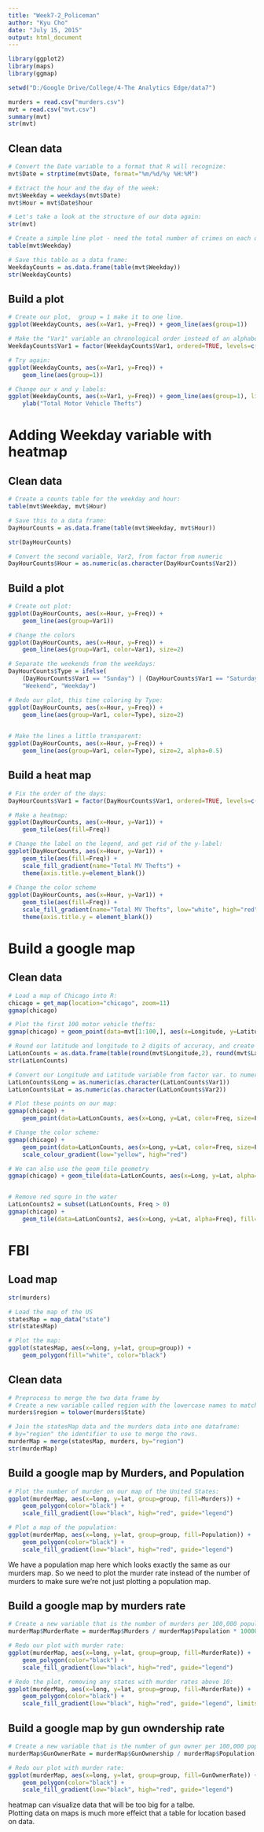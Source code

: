 ```yaml
---
title: "Week7-2_Policeman"
author: "Kyu Cho"
date: "July 15, 2015"
output: html_document
---
```


```r
library(ggplot2)
library(maps)
library(ggmap)

setwd("D:/Google Drive/College/4-The Analytics Edge/data7")

murders = read.csv("murders.csv")
mvt = read.csv("mvt.csv")
summary(mvt)
str(mvt)
```

## Clean data
```r
# Convert the Date variable to a format that R will recognize:
mvt$Date = strptime(mvt$Date, format="%m/%d/%y %H:%M")

# Extract the hour and the day of the week:
mvt$Weekday = weekdays(mvt$Date)
mvt$Hour = mvt$Date$hour

# Let's take a look at the structure of our data again:
str(mvt)

# Create a simple line plot - need the total number of crimes on each day of the week. We can get this information by creating a table:
table(mvt$Weekday)

# Save this table as a data frame:
WeekdayCounts = as.data.frame(table(mvt$Weekday))
str(WeekdayCounts) 

```

## Build a plot
```r
# Create our plot,  group = 1 make it to one line.
ggplot(WeekdayCounts, aes(x=Var1, y=Freq)) + geom_line(aes(group=1))  

# Make the "Var1" variable an chronological order instead of an alphabetical order.
WeekdayCounts$Var1 = factor(WeekdayCounts$Var1, ordered=TRUE, levels=c("Sunday", "Monday", "Tuesday", "Wednesday", "Thursday", "Friday","Saturday"))

# Try again:
ggplot(WeekdayCounts, aes(x=Var1, y=Freq)) + 
    geom_line(aes(group=1))

# Change our x and y labels:
ggplot(WeekdayCounts, aes(x=Var1, y=Freq)) + geom_line(aes(group=1), linetype=2, alpha=0.3) + xlab("Day of the Week") + 
    ylab("Total Motor Vehicle Thefts")
```

# Adding Weekday variable with heatmap
## Clean data
```r
# Create a counts table for the weekday and hour:
table(mvt$Weekday, mvt$Hour)

# Save this to a data frame:
DayHourCounts = as.data.frame(table(mvt$Weekday, mvt$Hour))

str(DayHourCounts)

# Convert the second variable, Var2, from factor from numeric
DayHourCounts$Hour = as.numeric(as.character(DayHourCounts$Var2))
```

## Build a plot
```r
# Create out plot:
ggplot(DayHourCounts, aes(x=Hour, y=Freq)) + 
    geom_line(aes(group=Var1))

# Change the colors
ggplot(DayHourCounts, aes(x=Hour, y=Freq)) + 
    geom_line(aes(group=Var1, color=Var1), size=2)

# Separate the weekends from the weekdays:
DayHourCounts$Type = ifelse(
    (DayHourCounts$Var1 == "Sunday") | (DayHourCounts$Var1 == "Saturday"), 
    "Weekend", "Weekday")

# Redo our plot, this time coloring by Type:
ggplot(DayHourCounts, aes(x=Hour, y=Freq)) + 
    geom_line(aes(group=Var1, color=Type), size=2) 
  

# Make the lines a little transparent:
ggplot(DayHourCounts, aes(x=Hour, y=Freq)) + 
    geom_line(aes(group=Var1, color=Type), size=2, alpha=0.5) 
```

## Build a heat map
```r
# Fix the order of the days:
DayHourCounts$Var1 = factor(DayHourCounts$Var1, ordered=TRUE, levels=c("Monday", "Tuesday", "Wednesday", "Thursday", "Friday", "Saturday", "Sunday"))

# Make a heatmap:
ggplot(DayHourCounts, aes(x=Hour, y=Var1)) + 
    geom_tile(aes(fill=Freq))

# Change the label on the legend, and get rid of the y-label:
ggplot(DayHourCounts, aes(x=Hour, y=Var1)) + 
    geom_tile(aes(fill=Freq)) + 
    scale_fill_gradient(name="Total MV Thefts") +
    theme(axis.title.y=element_blank())
  
# Change the color scheme
ggplot(DayHourCounts, aes(x=Hour, y=Var1)) + 
    geom_tile(aes(fill=Freq)) + 
    scale_fill_gradient(name="Total MV Thefts", low="white", high="red") +
    theme(axis.title.y = element_blank())

```

# Build a google map
## Clean data
```r
# Load a map of Chicago into R:
chicago = get_map(location="chicago", zoom=11)
ggmap(chicago)

# Plot the first 100 motor vehicle thefts:
ggmap(chicago) + geom_point(data=mvt[1:100,], aes(x=Longitude, y=Latitude))

# Round our latitude and longitude to 2 digits of accuracy, and create a crime counts data frame for each area:
LatLonCounts = as.data.frame(table(round(mvt$Longitude,2), round(mvt$Latitude,2)))
str(LatLonCounts)

# Convert our Longitude and Latitude variable from factor var. to numeric var.
LatLonCounts$Long = as.numeric(as.character(LatLonCounts$Var1))
LatLonCounts$Lat = as.numeric(as.character(LatLonCounts$Var2))

# Plot these points on our map:
ggmap(chicago) + 
    geom_point(data=LatLonCounts, aes(x=Long, y=Lat, color=Freq, size=Freq))

# Change the color scheme:
ggmap(chicago) + 
    geom_point(data=LatLonCounts, aes(x=Long, y=Lat, color=Freq, size=Freq)) +
    scale_colour_gradient(low="yellow", high="red")

# We can also use the geom_tile geometry
ggmap(chicago) + geom_tile(data=LatLonCounts, aes(x=Long, y=Lat, alpha=Freq), fill="red")


# Remove red squre in the water
LatLonCounts2 = subset(LatLonCounts, Freq > 0)
ggmap(chicago) + 
    geom_tile(data=LatLonCounts2, aes(x=Long, y=Lat, alpha=Freq), fill="red")
```

# FBI
## Load map
```r
str(murders)

# Load the map of the US
statesMap = map_data("state")
str(statesMap)

# Plot the map:
ggplot(statesMap, aes(x=long, y=lat, group=group)) + 
    geom_polygon(fill="white", color="black") 
```

## Clean data
```r
# Preprocess to merge the two data frame by
# Create a new variable called region with the lowercase names to match the statesMap:
murders$region = tolower(murders$State)

# Join the statesMap data and the murders data into one dataframe:
# by="region" the identifier to use to merge the rows.
murderMap = merge(statesMap, murders, by="region")
str(murderMap)
```

## Build a google map by Murders, and Population
```r
# Plot the number of murder on our map of the United States:
ggplot(murderMap, aes(x=long, y=lat, group=group, fill=Murders)) +
    geom_polygon(color="black") + 
    scale_fill_gradient(low="black", high="red", guide="legend")

# Plot a map of the population:
ggplot(murderMap, aes(x=long, y=lat, group=group, fill=Population)) +
    geom_polygon(color="black") + 
    scale_fill_gradient(low="black", high="red", guide="legend")
```
We have a population map here which looks exactly the same as our murders map. So we need to plot the murder rate instead of the number of murders to make sure we're not just plotting a population map.

## Build a google map by murders rate
```r
# Create a new variable that is the number of murders per 100,000 population:
murderMap$MurderRate = murderMap$Murders / murderMap$Population * 100000

# Redo our plot with murder rate:
ggplot(murderMap, aes(x=long, y=lat, group=group, fill=MurderRate)) + 
    geom_polygon(color="black") + 
    scale_fill_gradient(low="black", high="red", guide="legend")

# Redo the plot, removing any states with murder rates above 10:
ggplot(murderMap, aes(x=long, y=lat, group=group, fill=MurderRate)) +
    geom_polygon(color="black") + 
    scale_fill_gradient(low="black", high="red", guide="legend", limits=c(0,10))
```

## Build a google map by gun owndership rate
```r
# Create a new variable that is the number of gun owner per 100,000 population:
murderMap$GunOwnerRate = murderMap$GunOwnership / murderMap$Population * 100000

# Redo our plot with murder rate:
ggplot(murderMap, aes(x=long, y=lat, group=group, fill=GunOwnerRate)) +
    geom_polygon(color="black") + 
    scale_fill_gradient(low="black", high="red", guide="legend")
```

heatmap can visualize data that will be too big for a talbe.  
Plotting data on maps is much more effeict that a table for location based on data.
